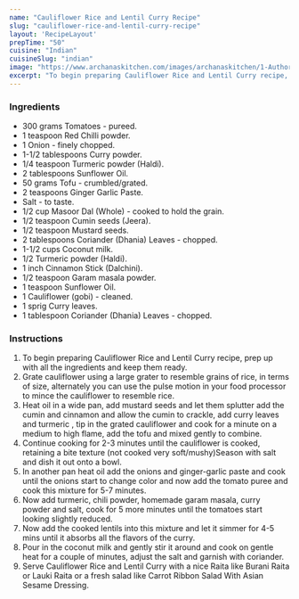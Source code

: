---
name: "Cauliflower Rice and Lentil Curry Recipe"
slug: "cauliflower-rice-and-lentil-curry-recipe"
layout: 'RecipeLayout'
prepTime: "50"
cuisine: "Indian"
cuisineSlug: "indian"
image: "https://www.archanaskitchen.com/images/archanaskitchen/1-Author/Gauravi_Vinay/Cauliflower_rice_and__lentil_curry.jpg"
excerpt: "To begin preparing Cauliflower Rice and Lentil Curry recipe, prep up with all the ingredients and keep them ready"
---

### Ingredients

- 300 grams Tomatoes - pureed.
- 1 teaspoon Red Chilli powder.
- 1 Onion - finely chopped.
- 1-1/2 tablespoons Curry powder.
- 1/4 teaspoon Turmeric powder (Haldi).
- 2 tablespoons Sunflower Oil.
- 50 grams Tofu - crumbled/grated.
- 2 teaspoons Ginger Garlic Paste.
- Salt - to taste.
- 1/2 cup Masoor Dal (Whole) - cooked to hold the grain.
- 1/2 teaspoon Cumin seeds (Jeera).
- 1/2 teaspoon Mustard seeds.
- 2 tablespoons Coriander (Dhania) Leaves - chopped.
- 1-1/2 cups Coconut milk.
- 1/2 Turmeric powder (Haldi).
- 1 inch Cinnamon Stick (Dalchini).
- 1/2 teaspoon Garam masala powder.
- 1 teaspoon Sunflower Oil.
- 1 Cauliflower (gobi) - cleaned.
- 1 sprig Curry leaves.
- 1 tablespoon Coriander (Dhania) Leaves - chopped.

### Instructions

1. To begin preparing Cauliflower Rice and Lentil Curry recipe, prep up with all the ingredients and keep them ready.
1. Grate cauliflower using a large grater to resemble grains of rice, in terms of size, alternately you can use the pulse motion in your food processor to mince the cauliflower to resemble rice.
1. Heat oil in a wide pan, add mustard seeds and let them splutter add the cumin and cinnamon and allow the cumin to crackle, add curry leaves and turmeric , tip in the grated cauliflower and cook for a minute on a medium to high flame, add the tofu and mixed gently to combine.
1. Continue cooking for 2-3 minutes until the cauliflower is cooked, retaining a bite texture (not cooked very soft/mushy)Season with salt and dish it out onto a bowl.
1. In another pan heat oil add the onions and ginger-garlic paste and cook until the onions start to change color and now add the tomato puree and cook this mixture for 5-7 minutes.
1. Now add turmeric, chili powder, homemade garam masala, curry powder and salt, cook for 5 more minutes until the tomatoes start looking slightly reduced.
1. Now add the cooked lentils into this mixture and let it simmer for 4-5 mins until it absorbs all the flavors of the curry.
1. Pour in the coconut milk and gently stir it around and cook on gentle heat for a couple of minutes, adjust the salt and garnish with coriander.
1. Serve Cauliflower Rice and Lentil Curry with a nice Raita like Burani Raita or Lauki Raita or a fresh salad like Carrot Ribbon Salad With Asian Sesame Dressing.
